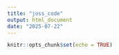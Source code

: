 ```yaml
---
title: "joss_code"
output: html_document
date: "2025-07-22"
---
```


```r
knitr::opts_chunk$set(echo = TRUE)
```

```r

```
